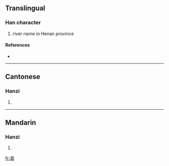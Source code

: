 ==Translingual==

===Han character===
{{Han char|rn=85|rad=水|as=15|sn=18|four=3714<sub>7</sub>|canj=水土木水 (EGDE), X水土木水 (XEGDE)}}

# river name in Henan province

====References====
* {{Han ref|kx=0659.291|dkj=18615|hdz=31776.070|uh=7014|ud=28692|bh=EFF0|bd=61424}}

----

==Cantonese==

===Hanzi===
{{yue-hanzi|jyut=|y=guk1}}

# {{defn|Cantonese}}

----

==Mandarin==

===Hanzi===
{{cmn-hanzi|pin=[[gǔ]] ([[gu3]])|wg=ku<sup>3</sup>}}

# {{defn|Mandarin}}

[[fr:瀔]]